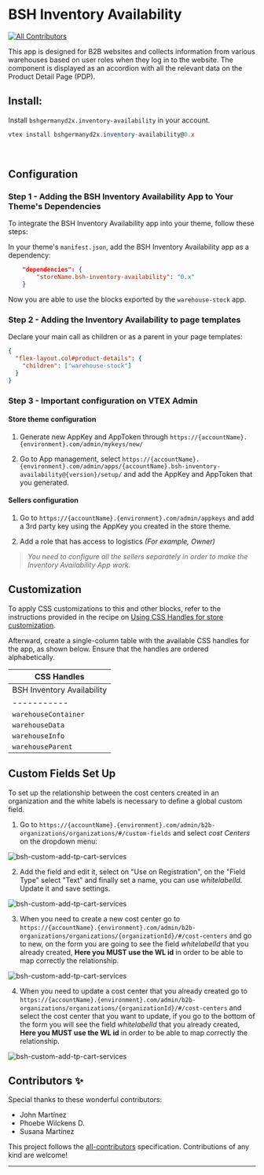 # BSH Inventory Availability

<!-- DOCS-IGNORE:start -->
<!-- ALL-CONTRIBUTORS-BADGE:START - Do not remove or modify this section -->

[![All Contributors](https://img.shields.io/badge/all_contributors-3-orange.svg?style=flat-square)](#contributors-)

<!-- ALL-CONTRIBUTORS-BADGE:END -->
<!-- DOCS-IGNORE:end -->

This app is designed for B2B websites and collects information from various warehouses based on user roles when they log in to the website. The component is displayed as an accordion with all the relevant data on the Product Detail Page (PDP).

## **Install**:

Install `bshgermanyd2x.inventory-availability` in your account.

```powershell
vtex install bshgermanyd2x.inventory-availability@0.x
```

</br>

## Configuration

### Step 1 - Adding the BSH Inventory Availability App to Your Theme's Dependencies

To integrate the BSH Inventory Availability app into your theme, follow these steps:

In your theme's `manifest.json`, add the BSH Inventory Availability app as a dependency:

```json
    "dependencies": {
        "storeName.bsh-inventory-availability": "0.x"
    }
```

Now you are able to use the blocks exported by the `warehouse-stock` app.

### Step 2 - Adding the Inventory Availability to page templates

Declare your main call as children or as a parent in your page templates:

```json
{
  "flex-layout.col#product-details": {
    "children": ["warehouse-stock"]
  }
}
```

### Step 3 - Important configuration on VTEX Admin

#### Store theme configuration

1. Generate new AppKey and AppToken through `https://{accountName}.{environment}.com/admin/mykeys/new/`

2. Go to App management, select `https://{accountName}.{environment}.com/admin/apps/{accountName}.bsh-inventory-availability@{version}/setup/` and add the AppKey and AppToken that you generated.

#### Sellers configuration

1. Go to `https://{accountName}.{environment}.com/admin/appkeys` and add a 3rd party key using the AppKey you created in the store theme.

2. Add a role that has access to logistics _(For example, Owner)_

> _You need to configure all the sellers separately in order to make the Inventory Availability App work._

## Customization

To apply CSS customizations to this and other blocks, refer to the instructions provided in the recipe on [Using CSS Handles for store customization](https://vtex.io/docs/recipes/style/using-css-handles-for-store-customization).

Afterward, create a single-column table with the available CSS handles for the app, as shown below. Ensure that the handles are ordered alphabetically.

| CSS Handles                |
| -------------------------- |
| BSH Inventory Availability |
| -----------                |
| `warehouseContainer`       |
| `warehouseData`            |
| `warehouseInfo`            |
| `warehouseParent`          |


## Custom Fields Set Up 

To set up the relationship between the cost centers created in an organization and the white labels is necessary to define a global custom field.

1.  Go to `https://{accountName}.{environment}.com/admin/b2b-organizations/organizations/#/custom-fields` and select *cost Centers* on the dropdown menu:

![bsh-custom-add-tp-cart-services](https://bshgermanyd2x.vtexassets.com/assets/vtex.file-manager-graphql/images/cfc4f987-565c-49d7-a580-a200364a1011___1e512150134a7d9dcd82b8926a3e9692.jpg)

2. Add the field and edit it, select on "Use on Registration", on the "Field Type" select "Text" and finally set a name, you can use *whitelabelId*. Update it and save settings.

![bsh-custom-add-tp-cart-services](https://bshgermanyd2x.vtexassets.com/assets/vtex.file-manager-graphql/images/00a4f6bf-f399-49fe-821d-95fa2d90bab2___c4381e6e05f0afb6e435222976f0f170.jpg)

3. When you need to create a new cost center go to `https://{accountName}.{environment}.com/admin/b2b-organizations/organizations/{organizationId}/#/cost-centers` and go to new, on the form you are going to see the field *whitelabelId* that you already created, **Here you MUST use the WL id** in order to be able to map correctly the relationship.

![bsh-custom-add-tp-cart-services](https://bshgermanyd2x.vtexassets.com/assets/vtex.file-manager-graphql/images/5396bdcd-c91b-47ae-95ba-d2702fc61adb___14040daa785ec7faca7e8d0209e66ef5.jpg)

4.  When you need to update a cost center that you already created go to `https://{accountName}.{environment}.com/admin/b2b-organizations/organizations/{organizationId}/#/cost-centers` and select the cost center that you want to update, if you go to the bottom of the form you will see the field *whitelabelId* that you already created, **Here you MUST use the WL id** in order to be able to map correctly the relationship.

![bsh-custom-add-tp-cart-services](https://bshgermanyd2x.vtexassets.com/assets/vtex.file-manager-graphql/images/1035587e-13f4-46dc-8e25-efe69af51874___f049414536d3b577eed05ead526cbf06.jpg)

<!-- DOCS-IGNORE:start -->

## Contributors ✨

Special thanks to these wonderful contributors:

- John Martínez
- Phoebe Wilckens D.
- Susana Martínez

<!-- ALL-CONTRIBUTORS-LIST:START - Do not remove or modify this section -->
<!-- prettier-ignore-start -->
<!-- markdownlint-disable -->
<!-- markdownlint-enable -->
<!-- prettier-ignore-end -->

<!-- ALL-CONTRIBUTORS-LIST:END -->

This project follows the [all-contributors](https://github.com/all-contributors/all-contributors) specification. Contributions of any kind are welcome!

<!-- DOCS-IGNORE:end -->

---